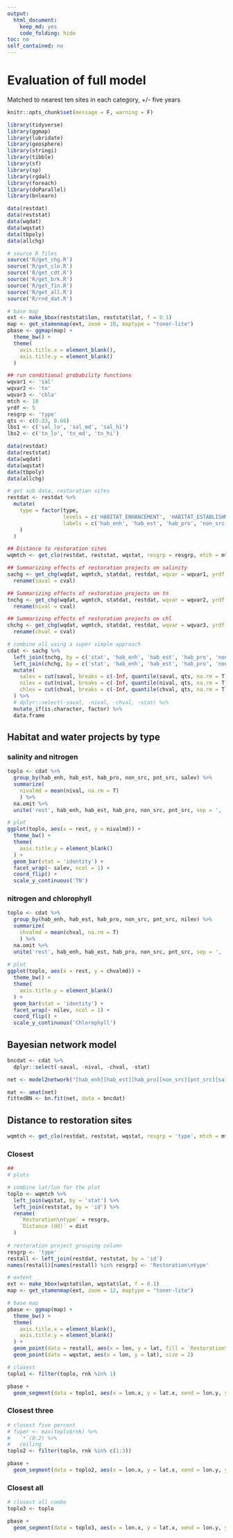 ```yaml
---
output:
  html_document:
    keep_md: yes
    code_folding: hide
toc: no
self_contained: no
---
```

  
# Evaluation of full model

Matched to nearest ten sites in each category, +/- five years
```r
knitr::opts_chunk$set(message = F, warning = F)

library(tidyverse)
library(ggmap)
library(lubridate)
library(geosphere)
library(stringi)
library(tibble)
library(sf)
library(sp)
library(rgdal)
library(foreach)
library(doParallel)
library(bnlearn)

data(restdat)
data(reststat)
data(wqdat)
data(wqstat)
data(tbpoly)
data(allchg)

# source R files
source('R/get_chg.R')
source('R/get_clo.R')
source('R/get_cdt.R')
source('R/get_brk.R')
source('R/get_fin.R')
source('R/get_all.R')
source('R/rnd_dat.R')

# base map
ext <- make_bbox(reststat$lon, reststat$lat, f = 0.1)
map <- get_stamenmap(ext, zoom = 10, maptype = "toner-lite")
pbase <- ggmap(map) +
  theme_bw() +
  theme(
    axis.title.x = element_blank(),
    axis.title.y = element_blank()
  )

## run conditional probability functions
wqvar1 <- 'sal'
wqvar2 <- 'tn'
wqvar3 <- 'chla'
mtch <- 10
yrdf <- 5
resgrp <- 'type' 
qts <- c(0.33, 0.66)
lbs1 <- c('sal_lo', 'sal_md', 'sal_hi')
lbs2 <- c('tn_lo', 'tn_md', 'tn_hi')

data(restdat)
data(reststat)
data(wqdat)
data(wqstat)
data(tbpoly)
data(allchg)

# get sub data, restoration sites
restdat <- restdat %>% 
  mutate(
    type = factor(type, 
                  levels = c('HABITAT_ENHANCEMENT', 'HABITAT_ESTABLISHMENT', 'HABITAT_PROTECTION', 'NONPOINT_SOURCE', 'POINT_SOURCE'),
                  labels = c('hab_enh', 'hab_est', 'hab_pro', 'non_src', 'pnt_src')
    )
  )

## Distance to restoration sites
wqmtch <- get_clo(restdat, reststat, wqstat, resgrp = resgrp, mtch = mtch)

## Summarizing effects of restoration projects on salinity
sachg <- get_chg(wqdat, wqmtch, statdat, restdat, wqvar = wqvar1, yrdf = yrdf) %>% 
  rename(saval = cval)

## Summarizing effects of restoration projects on tn
tnchg <- get_chg(wqdat, wqmtch, statdat, restdat, wqvar = wqvar2, yrdf = yrdf) %>% 
  rename(nival = cval)

## Summarizing effects of restoration projects on chl
chchg <- get_chg(wqdat, wqmtch, statdat, restdat, wqvar = wqvar3, yrdf = yrdf) %>% 
  rename(chval = cval)

# combine all using a super simple approach
cdat <- sachg %>% 
  left_join(tnchg, by = c('stat', 'hab_enh', 'hab_est', 'hab_pro', 'non_src', 'pnt_src')) %>% 
  left_join(chchg, by = c('stat', 'hab_enh', 'hab_est', 'hab_pro', 'non_src', 'pnt_src')) %>% 
  mutate(
    salev = cut(saval, breaks = c(-Inf, quantile(saval, qts, na.rm = T), Inf), labels = c('lo', 'md', 'hi')),
    nilev = cut(nival, breaks = c(-Inf, quantile(nival, qts, na.rm = T), Inf), labels = c('lo', 'md', 'hi')),
    chlev = cut(chval, breaks = c(-Inf, quantile(chval, qts, na.rm = T), Inf), labels = c('lo', 'md', 'hi'))
  ) %>% 
  # dplyr::select(-saval, -nival, -chval, -stat) %>% 
  mutate_if(is.character, factor) %>% 
  data.frame
```

## Habitat and water projects by type {.tabset}

### salinity and nitrogen

```r

toplo <- cdat %>% 
  group_by(hab_enh, hab_est, hab_pro, non_src, pnt_src, salev) %>% 
  summarize(
    nivalmd = mean(nival, na.rm = T)
    ) %>% 
  na.omit %>% 
  unite('rest', hab_enh, hab_est, hab_pro, non_src, pnt_src, sep = ', ')

# plot
ggplot(toplo, aes(x = rest, y = nivalmd)) + 
  theme_bw() + 
  theme(
    axis.title.y = element_blank()
  ) +
  geom_bar(stat = 'identity') +
  facet_wrap(~ salev, ncol = 1) + 
  coord_flip() +
  scale_y_continuous('TN')
```

### nitrogen and chlorophyll

```r

toplo <- cdat %>% 
  group_by(hab_enh, hab_est, hab_pro, non_src, pnt_src, nilev) %>% 
  summarize(
    chvalmd = mean(chval, na.rm = T)
    ) %>% 
  na.omit %>% 
  unite('rest', hab_enh, hab_est, hab_pro, non_src, pnt_src, sep = ', ')
  
# plot
ggplot(toplo, aes(x = rest, y = chvalmd)) + 
  theme_bw() + 
  theme(
    axis.title.y = element_blank()
  ) +
  geom_bar(stat = 'identity') +
  facet_wrap(~ nilev, ncol = 1) + 
  coord_flip() +
  scale_y_continuous('Chlorophyll')
```

## Bayesian network model

```r
bncdat <- cdat %>% 
  dplyr::select(-saval, -nival, -chval, -stat)

net <- model2network("[hab_enh][hab_est][hab_pro][non_src][pnt_src][salev|hab_enh:hab_est:hab_pro:non_src:pnt_src][nilev|salev:hab_enh:hab_est:hab_pro:non_src:pnt_src][chlev|nilev]")

mat <- amat(net)
fittedBN <- bn.fit(net, data = bncdat)
```


## Distance to restoration sites {.tabset}

```r
wqmtch <- get_clo(restdat, reststat, wqstat, resgrp = 'type', mtch = mtch)
```

### Closest 
```r
## 
# plots

# combine lat/lon for the plot
toplo <- wqmtch %>% 
  left_join(wqstat, by = 'stat') %>% 
  left_join(reststat, by = 'id') %>% 
  rename(
    `Restoration\ntype` = resgrp,
    `Distance (dd)` = dist
  )
    
# restoration project grouping column
resgrp <- 'type'
restall <- left_join(restdat, reststat, by = 'id')
names(restall)[names(restall) %in% resgrp] <- 'Restoration\ntype'

# extent
ext <- make_bbox(wqstat$lon, wqstat$lat, f = 0.1)
map <- get_stamenmap(ext, zoom = 12, maptype = "toner-lite")

# base map
pbase <- ggmap(map) +
  theme_bw() +
  theme(
    axis.title.x = element_blank(),
    axis.title.y = element_blank()
  ) +
  geom_point(data = restall, aes(x = lon, y = lat, fill = `Restoration\ntype`), size = 4, pch = 21) +
  geom_point(data = wqstat, aes(x = lon, y = lat), size = 2)

# closest
toplo1 <- filter(toplo, rnk %in% 1)

pbase + 
  geom_segment(data = toplo1, aes(x = lon.x, y = lat.x, xend = lon.y, yend = lat.y, alpha = -`Distance (dd)`, linetype = `Restoration\ntype`), size = 1)
```

### Closest three
```r
# closest five percent
# fvper <- max(toplo$rnk) %>% 
#   `*`(0.2) %>% 
#   ceiling
toplo2 <- filter(toplo, rnk %in% c(1:3))

pbase + 
  geom_segment(data = toplo2, aes(x = lon.x, y = lat.x, xend = lon.y, yend = lat.y, alpha = -`Distance (dd)`, linetype = `Restoration\ntype`), size = 1)
```

### Closest all
```r
# closest all combo
toplo3 <- toplo

pbase + 
  geom_segment(data = toplo3, aes(x = lon.x, y = lat.x, xend = lon.y, yend = lat.y, alpha = -`Distance (dd)`, linetype = `Restoration\ntype`), size = 1)
```
